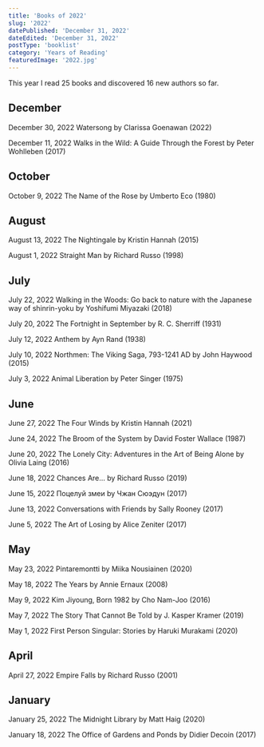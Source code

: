 ```yaml
---
title: 'Books of 2022'
slug: '2022'
datePublished: 'December 31, 2022'
dateEdited: 'December 31, 2022'
postType: 'booklist'
category: 'Years of Reading'
featuredImage: '2022.jpg'
---
```


This year I read 25 books and discovered 16 new authors so far.

## December

December 30, 2022 Watersong by Clarissa Goenawan (2022)

December 11, 2022 Walks in the Wild: A Guide Through the Forest by Peter
Wohlleben (2017)

## October

October 9, 2022 The Name of the Rose by Umberto Eco (1980)

## August

August 13, 2022 The Nightingale by Kristin Hannah (2015)

August 1, 2022 Straight Man by Richard Russo (1998)

## July

July 22, 2022 Walking in the Woods: Go back to nature with the Japanese way of
shinrin-yoku by Yoshifumi Miyazaki (2018)

July 20, 2022 The Fortnight in September by R. C. Sherriff (1931)

July 12, 2022 Anthem by Ayn Rand (1938)

July 10, 2022 Northmen: The Viking Saga, 793-1241 AD by John Haywood (2015)

July 3, 2022 Animal Liberation by Peter Singer (1975)

## June

June 27, 2022 The Four Winds by Kristin Hannah (2021)

June 24, 2022 The Broom of the System by David Foster Wallace (1987)

June 20, 2022 The Lonely City: Adventures in the Art of Being Alone by Olivia
Laing (2016)

June 18, 2022 Chances Are… by Richard Russo (2019)

June 15, 2022 Поцелуй змеи by Чжан Сюэдун (2017)

June 13, 2022 Conversations with Friends by Sally Rooney (2017)

June 5, 2022 The Art of Losing by Alice Zeniter (2017)

## May

May 23, 2022 Pintaremontti by Miika Nousiainen (2020)

May 18, 2022 The Years by Annie Ernaux (2008)

May 9, 2022 Kim Jiyoung, Born 1982 by Cho Nam-Joo (2016)

May 7, 2022 The Story That Cannot Be Told by J. Kasper Kramer (2019)

May 1, 2022 First Person Singular: Stories by Haruki Murakami (2020)

## April

April 27, 2022 Empire Falls by Richard Russo (2001)

## January

January 25, 2022 The Midnight Library by Matt Haig (2020)

January 18, 2022 The Office of Gardens and Ponds by Didier Decoin (2017)
